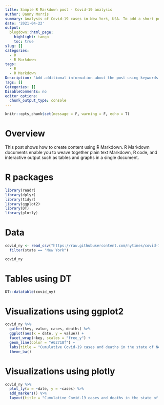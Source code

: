 ```yaml
---
title: Sample R Markdown post - Covid-19 analysis
author: Danny Morris
summary: Analysis of Covid-19 cases in New York, USA. To add a short post summary here, add a `summary:` parameter to the post metadata.
date: '2021-04-22'
output:
  blogdown::html_page:
    highlight: tango
    toc: true
slug: []
categories:
  - R
  - R Markdown
tags:
  - R
  - R Markdown
Description: 'Add additional information about the post using keywords to improve SEO'
Tags: []
Categories: []
DisableComments: no
editor_options: 
  chunk_output_type: console
---
```


```r
knitr::opts_chunk$set(message = F, warning = F, echo = T)
```

# Overview

This post shows how to create content using R Markdown. R Markdown documents enable you to weave together plain text Markdown, R code, and interactive output such as tables and graphs in a single document.

# R packages

```r
library(readr)
library(dplyr)
library(tidyr)
library(ggplot2)
library(DT)
library(plotly)
```

# Data

```r
covid_ny <- read_csv("https://raw.githubusercontent.com/nytimes/covid-19-data/master/us-states.csv") %>%
  filter(state == "New York")

covid_ny
```

# Tables using DT

```r
DT::datatable(covid_ny)
```

# Visualizations using ggplot2 

```r
covid_ny %>%
  gather(key, value, cases, deaths) %>%
  ggplot(aes(x = date, y = value)) +
  facet_wrap(~key, scales = "free_y") +
  geom_line(color = "#02718f") +
  labs(title = "Cumulative Covid-19 cases and deaths in the state of New York, USA") +
  theme_bw()
```

# Visualizations using plotly

```r
covid_ny %>%
  plot_ly(x = ~date, y = ~cases) %>%
  add_markers() %>%
  layout(title = "Cumulative Covid-19 cases and deaths in the state of New York, USA")
```
